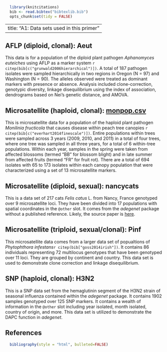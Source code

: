 ```r
  library(knitcitations)
  bib <- read.bibtex("bibtexlib.bib")
  opts_chunk$set(tidy = FALSE)
```
---
title: "A1: Data sets used in this primer"
---

AFLP (diploid, clonal): **Aeut**
----

This data is for a population of the diploid plant pathogen *Aphanomyces euteiches* using AFLP as a marker system `r citep(bib[c("grunwald2006hierarchical")])`. A total of 187 pathogen isolates were sampled hierarchically in two regions in Oregon (N = 97) and Washington (N = 90). The alleles observed were treated as dominant markers with presence or absence. Analysis included clone-correction, genotypic diversity, linkage disequilibrium using the index of association, dendrograms based on Nei's genetic distance, and AMOVA.


Microsatellite (haploid, clonal): [**monpop.csv**](monpop.csv)
----

This is microsatellite data for a population of the haploid plant pathogen *Monilinia fructicola* that causes disease within peach tree canopies `r citep(bib[c("everhart2014finescale")])`.  Entire populations within trees were sampled across 3 years (2009, 2010, and 2011) in a total of four trees, where one tree was sampled in all three years, for a total of 6 within-tree populations.  Within each year, samples in the spring were taken from affected blossoms (termed "BB" for blossom blight) and in late summer from affected fruits (termed "FR" for fruit rot).  There are a total of 694 isolates with 65 to 173 isolates within each canopy population that were characterized using a set of 13 microsatellite markers. 

Microsatellite (diploid, sexual): **nancycats**
----

This is a data set of 217 cats *Felis catus* L. from Nancy, France genotyped over 
9 microsatellite loci. They have been divided into 17 populations with spatial
coordinates in the `@other` slot. It comes from the *adegenet* package without
a published reference. Likely, the source paper is [here](http://dx.doi.org/10.1016/j.mambio.2008.01.001).

Microsatellite (triploid, sexual/clonal): **Pinf**
----

This microsatellite data comes from a larger data set of popualtions of *Phytophthora infestans*`r citep(bib["goss2014irish"])`. It contains 86 individuals representing 72 multilocus genotypes that have been genotyped over 11 loci. They are grouped by continent and country. This data set is used to demonstrate clone correction and linkage disequilibrium.

SNP (haploid, clonal): **H3N2**
----

This is a SNP data set from the hemaglutinin segment of the H3N2 strain of seasonal influenza contained within the *adegenet* package. It contains 1902 samples genotyped over 125 SNP markers. It contains a wealth of information in the `@other` slot including year isolated, month isolated, country of origin, and more. This data set is utilized to demonstrate the DAPC function in *adegenet*.

References
----------
```r
  bibliography(style = "html", bulleted=FALSE)
```